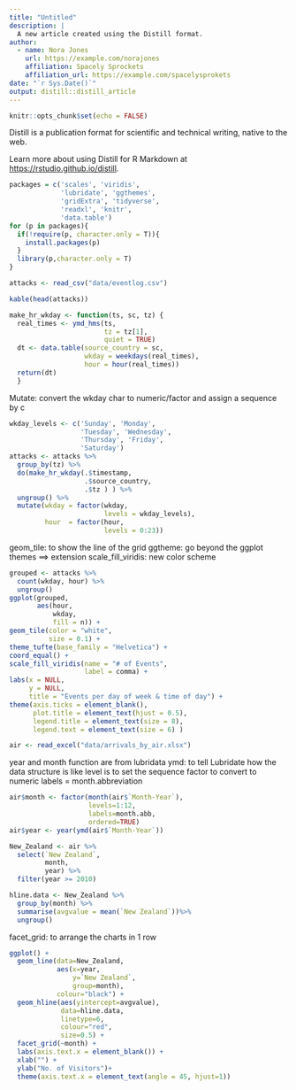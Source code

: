 ```yaml
---
title: "Untitled"
description: |
  A new article created using the Distill format.
author:
  - name: Nora Jones 
    url: https://example.com/norajones
    affiliation: Spacely Sprockets
    affiliation_url: https://example.com/spacelysprokets
date: "`r Sys.Date()`"
output: distill::distill_article
---
```


```r
knitr::opts_chunk$set(echo = FALSE)
```

Distill is a publication format for scientific and technical writing, native to the web. 

Learn more about using Distill for R Markdown at <https://rstudio.github.io/distill>.



```r

packages = c('scales', 'viridis', 
             'lubridate', 'ggthemes', 
             'gridExtra', 'tidyverse', 
             'readxl', 'knitr',
             'data.table')
for (p in packages){
  if(!require(p, character.only = T)){
    install.packages(p)
  }
  library(p,character.only = T)
}

```


```r

attacks <- read_csv("data/eventlog.csv")

```



```r

kable(head(attacks))

```




```r

make_hr_wkday <- function(ts, sc, tz) {
  real_times <- ymd_hms(ts, 
                        tz = tz[1], 
                        quiet = TRUE)
  dt <- data.table(source_country = sc,
                   wkday = weekdays(real_times),
                   hour = hour(real_times))
  return(dt)
  }

```

Mutate: convert the wkday char to numeric/factor and assign a sequence by c
```r

wkday_levels <- c('Sunday', 'Monday', 
                  'Tuesday', 'Wednesday', 
                  'Thursday', 'Friday', 
                  'Saturday')
attacks <- attacks %>%
  group_by(tz) %>%
  do(make_hr_wkday(.$timestamp, 
                   .$source_country, 
                   .$tz ) ) %>% 
  ungroup() %>% 
  mutate(wkday = factor(wkday, 
                        levels = wkday_levels),
         hour  = factor(hour, 
                        levels = 0:23))

```

geom_tile: to show the line of the grid
ggtheme: go beyond the ggplot themes ==> extension 
scale_fill_viridis: new color scheme

```r

grouped <- attacks %>% 
  count(wkday, hour) %>% 
  ungroup()
ggplot(grouped, 
       aes(hour, 
           wkday, 
           fill = n)) + 
geom_tile(color = "white", 
          size = 0.1) + 
theme_tufte(base_family = "Helvetica") + 
coord_equal() + 
scale_fill_viridis(name = "# of Events", 
                   label = comma) + 
labs(x = NULL, 
     y = NULL, 
     title = "Events per day of week & time of day") +
theme(axis.ticks = element_blank(),
      plot.title = element_text(hjust = 0.5),
      legend.title = element_text(size = 8),
      legend.text = element_text(size = 6) )
```

```r
air <- read_excel("data/arrivals_by_air.xlsx")
```

year and month function are from lubridata
ymd: to tell Lubridate how the data structure is like
level is to set the sequence
factor to convert to numeric
labels = month.abbreviation 


```r
air$month <- factor(month(air$`Month-Year`), 
                    levels=1:12, 
                    labels=month.abb, 
                    ordered=TRUE) 
air$year <- year(ymd(air$`Month-Year`))
```


```r
New_Zealand <- air %>% 
  select(`New Zealand`, 
         month, 
         year) %>%
  filter(year >= 2010)
```



```r
hline.data <- New_Zealand %>% 
  group_by(month) %>%
  summarise(avgvalue = mean(`New Zealand`))%>% 
  ungroup()

```


facet_grid: to arrange the charts in 1 row

```r
ggplot() + 
  geom_line(data=New_Zealand,
            aes(x=year, 
                y=`New Zealand`, 
                group=month), 
            colour="black") +
  geom_hline(aes(yintercept=avgvalue), 
             data=hline.data, 
             linetype=6, 
             colour="red", 
             size=0.5) + 
  facet_grid(~month) +
  labs(axis.text.x = element_blank()) +
  xlab("") +
  ylab("No. of Visitors")+
  theme(axis.text.x = element_text(angle = 45, hjust=1))

```



